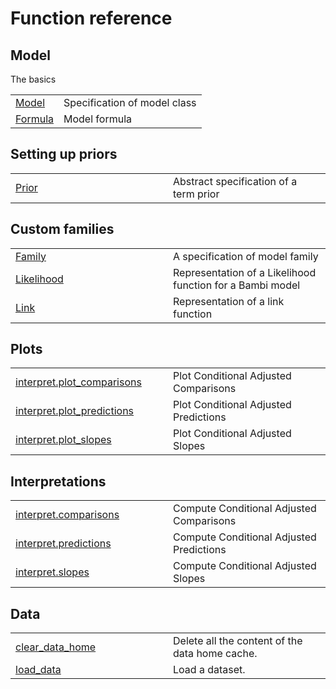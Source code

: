 # Function reference {.doc .doc-index}

## Model

The basics

| | |
| --- | --- |
| [Model](Model.qmd#bambi.Model) | Specification of model class |
| [Formula](Formula.qmd#bambi.Formula) | Model formula |

## Setting up priors



| | |
| --- | --- |
| [Prior](Prior.qmd#bambi.Prior) | Abstract specification of a term prior |

## Custom families



| | |
| --- | --- |
| [Family](Family.qmd#bambi.Family) | A specification of model family |
| [Likelihood](Likelihood.qmd#bambi.Likelihood) | Representation of a Likelihood function for a Bambi model |
| [Link](Link.qmd#bambi.Link) | Representation of a link function |

## Plots



| | |
| --- | --- |
| [interpret.plot_comparisons](interpret.plot_comparisons.qmd#bambi.interpret.plot_comparisons) | Plot Conditional Adjusted Comparisons |
| [interpret.plot_predictions](interpret.plot_predictions.qmd#bambi.interpret.plot_predictions) | Plot Conditional Adjusted Predictions |
| [interpret.plot_slopes](interpret.plot_slopes.qmd#bambi.interpret.plot_slopes) | Plot Conditional Adjusted Slopes |

## Interpretations



| | |
| --- | --- |
| [interpret.comparisons](interpret.comparisons.qmd#bambi.interpret.comparisons) | Compute Conditional Adjusted Comparisons |
| [interpret.predictions](interpret.predictions.qmd#bambi.interpret.predictions) | Compute Conditional Adjusted Predictions |
| [interpret.slopes](interpret.slopes.qmd#bambi.interpret.slopes) | Compute Conditional Adjusted Slopes |

## Data



| | |
| --- | --- |
| [clear_data_home](clear_data_home.qmd#bambi.clear_data_home) | Delete all the content of the data home cache. |
| [load_data](load_data.qmd#bambi.load_data) | Load a dataset. |
